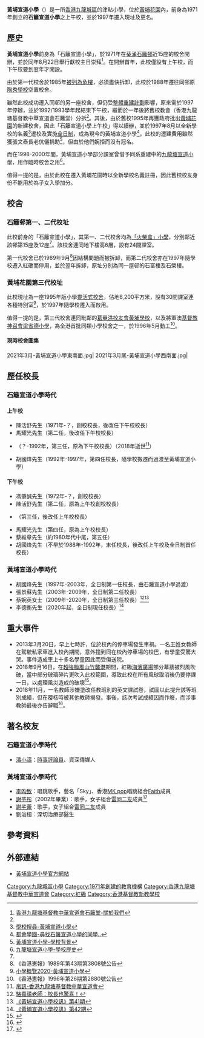 {{Infobox_School
| name = 黃埔宣道小學<br>Alliance Primary School, Whampoa
| other_name = 
| image = 2021年3月尾-黃埔宣道小學東面.jpg
| caption =
| motto = 敬畏耶和華是智慧的開端，認識至聖者便是聰明
| established = 1971年<br>1997年（現址）
| type = 津貼全日制男女小學
| language = [[粵語|粵語]]，[[英語|英語]]及[[普通話|普通話]]為主
| school_sponsoring_body = [[香港九龍塘基督教中華宣道會|香港九龍塘基督教中華宣道會]]
| district = [[九龍城區|九龍城區]]
| president = 
| principal = 李德衡先生
| vice_principal = 
| house = 
| su = 
| faculty = 61人
| students = 990人（2020-21年度）<ref>[https://www.apsw.edu.hk/sites/default/files/files/2020-2021nian_du_xue_xiao_zhou_nian_fa_zhan_ji_hua_.pdf 黃埔宣道小學2020-2021 年度學校發展周年計劃書]</ref>
| area = 6,200平方米（現時校舍）
| religion = 基督教
| location = {{HKG}}<br>[[九龍|九龍]][[紅磡|紅磡]][[黃埔花園|黃埔花園]]德豐街21號（現時校舍）<br>新界[[葵涌|葵涌]][[石籬邨|石籬邨]]（第一、二代舊校舍）
| magazine = 
| mail = 
| website = http://www.apsw.edu.hk
|telephone=|address=|reference=}}

'''黃埔宣道小學'''（{{lang-en|Alliance Primary School, Whampoa}}）是一所[[香港|香港]][[九龍城區|九龍城區]]的津貼小學，位於[[黃埔花園|黃埔花園]]內，前身為1971年創立的'''石籬宣道小學'''之上午校，並於1997年遷入現址及更名。

==歷史==
'''黃埔宣道小學'''前身為「石籬宣道小學」，於1971年在[[葵涌|葵涌]][[石籬邨|石籬邨]]近15座的校舍開辦，並於同年8月22日舉行獻校主日崇拜<ref name=堂會>[http://www.shekleichurch.org/wp/posts/ 香港九龍塘基督教中華宣道會石籬堂-關於我們]</ref>。在開辦首年，此校僅設有上午校，而下午校要到翌年才開設。

由於第一代校舍於1985年[[26座問題公屋醜聞|被列為危樓]]，必須盡快拆卸，此校於1988年遷往同邨原[[香港漢文師範學院校友會陶秀學校|陶秀學校]]空置校舍。

雖然此校成功遷入同邨的另一座校舍，但仍受[[整體重建計劃|整體重建計劃]]影響，原來需於1997年停辦，並於1992/1993學年起結束下午校，繼而於一年後將舊校教會（香港九龍塘基督教中華宣道會石籬堂）分拆<ref name=堂會/>。其後，由於舊校1995年再獲政府批出[[黃埔花園|黃埔花園]]的新建校舍，因此「石籬宣道小學上午校」得以續辦，並於1997年8月以全新學校的名義<ref>[https://applications.edb.gov.hk/schoolsearch/schoolinfo.aspx?langno=2&scrn=522007000123&type= 學校搜尋-黃埔宣道小學]</ref>遷校及實施[[全日制|全日制]]，成為現今的黃埔宣道小學<ref>[http://hk.yoshioris.com/topic.asp?tid=8106 都會學園-尋找石籬宣道小學的同學..]</ref>。此校的遷建費用雖然獲張文泰長老伉儷捐助<ref>[https://www.apsw.edu.hk/tc/%E5%AD%B8%E6%A0%A1%E8%83%8C%E6%99%AF 黃埔宣道小學-學校背景]</ref>，但由於他們婉拒而沒有冠名。

而在1998-2000年間，黃埔宣道小學部分課室曾借予同系重建中的[[九龍塘宣道小學|九龍塘宣道小學]]，用作臨時校舍之用<ref>[http://www.apskt.edu.hk/history.html 九龍塘宣道小學-學校歷史]</ref>。

值得一提的是，由於此校在遷入黃埔花園時以全新學校名義註冊，因此舊校校友身份不能用於為子女入學加分。

==校舍==
===石籬邨第一、二代校址===
此校前身的「石籬宣道小學」，其第一、二代校舍均為[[「火柴盒」小學|「火柴盒」小學]]，分別鄰近該邨第15座及12座<ref name=堂會/>。該校舍連同地下樓高6層，設有24間課室。

第一代校舍已於1989年9月<ref>《香港憲報》1989年第43期第3808號公告</ref>因結構問題而被拆卸，而第二代校舍亦在1997年隨學校遷入紅磡而停用，並於翌年拆卸，原址分別為同一屋邨的石富樓及石榮樓。

===黃埔花園第三代校址===
此校現址為一座1995年版小學[[靈活式校舍|靈活式校舍]]，佔地6,200平方米，設有30間課室連各種特別室<ref>[https://www.chsc.hk/psp2020/pdf/kc_18_81.pdf 小學概覽2020-黃埔宣道小學]</ref>，於1997年隨學校遷入而啟用。

值得一提的是，第三代校舍連同毗鄰的[[葛量洪校友會黃埔學校|葛量洪校友會黃埔學校]]，以及將軍澳[[基督教神召會梁省德小學|基督教神召會梁省德小學]]，為全港首批同類小學校舍之一，於1996年5月動工<ref name=2880號公告>《香港憲報》1996年第26期第2880號公告</ref>。

====現時校舍圖集====
<gallery>
2021年3月-黃埔宣道小學東南面.jpg|
2021年3月尾-黃埔宣道小學西南面.jpg|
</gallery>

==歷任校長==
===石籬宣道小學時代===
====上午校====
*陳活舒先生（1971年-？，創校校長，後改任下午校校長）
*馬耀光先生（第二任，後改任下午校校長）
*{{box|許賢佳先生}}（？-1992年，第三任，原為下午校校長）（2018年逝世<ref>[http://www.ktac.org/index.php/2018/05/12/20180512/ 帛訊-香港九龍塘基督教中華宣道會]</ref>）
*胡國烽先生（1992年-1997年，第四任校長，隨學校搬遷而過渡至黃埔宣道小學）

====下午校====
*馮肇誠先生（1972年-？，創校校長）
*陳活舒先生（第二任，原為上午校創校校長）
*{{box|許賢佳先生}}（第三任，後改任上午校校長）
*馬耀光先生（第四任，原為上午校校長）
*蔡維章先生（約1980年代中尾，第五任）
*胡國烽先生（不早於1988年-1992年，末任校長，後改任上午校及全日制首任校長）

===黃埔宣道小學時代===
*胡國烽先生（1997年-2003年，全日制第一任校長，由石籬宣道小學過渡）
*張景蘇先生（2003年-2009年，全日制第二任校長）
*蔡婉英女士（2009年-2020年，全日制第三任校長）<ref>[https://khlokchinese.blogspot.com/2017/04/blog-post_18.html 駱嘉禧老師：校長也驚喜！]</ref><ref>[https://www.apsw.edu.hk/sites/default/files/notice/apsw2020715high.pdf 《黃埔宣道小學校訊》第41期]</ref>
*李德衡先生（2020年起，全日制現任校長）<ref>[https://www.apsw.edu.hk/sites/default/files/notice/apsw20201212low.pdf 《黃埔宣道小學校訊》第42期]</ref>

==重大事件==
*2013年3月20日，早上七時許，位於校內的停車場發生車禍。一名王姓女教師在駕駛私家車進入校內期間，意外撞到同在校內停車場的校巴，有學童受驚大哭。事件造成車上十多名學童因此而受傷送院。
*2018年9月16日，在[[颱風山竹對港澳地區之影響|超強颱風山竹襲港]]期間，紅磡[[海濱廣場_(紅磡)|海濱廣場]]部分幕牆被烈風吹破，當中部分玻璃碎片更吹入此校範圍，導致此校在所有風球取消後仍要停課一日，以處理風災造成的破壞<ref>{{cite news|title=海濱廣場玻璃碎散落對面小學 校長：滿目瘡痍難清理|work=香港電台|url=https://hk.news.yahoo.com/%E6%B5%B7%E6%BF%B1%E5%BB%A3%E5%A0%B4%E7%8E%BB%E7%92%83%E7%A2%8E%E6%95%A3%E8%90%BD%E5%B0%8D%E9%9D%A2%E5%B0%8F%E5%AD%B8-%E6%A0%A1%E9%95%B7-%E6%BB%BF%E7%9B%AE%E7%98%A1%E7%97%8D%E9%9B%A3%E6%B8%85%E7%90%86-080200885.html|date=2018-09-17|accessdate=2021-03-19}}</ref>。
*2018年11月，一名教師涉嫌塗改任教班別的英文課試卷，試圖以此提升該等班別成績，但在覆核時被其他教師揭發。事後，該次考試成績因而作廢，而涉事教師最後亦告辭職<ref>{{cite news|title=涉塗改學生考卷答案　黃埔宣道教師已離職|work=東網|url=https://hk.on.cc/hk/bkn/cnt/news/20190315/bkn-20190315143352135-0315_00822_001.html|date=2019-03-15|accessdate=2021-03-19}}</ref>。

==著名校友==
===石籬宣道小學時代===
*[[潘小濤|潘小濤]]：[[時事評論員|時事評論員]]、資深傳媒人

===黃埔宣道小學時代===
*[[Faith_(組合)|李昀致]]：唱跳歌手，藝名「Sky」、香港[[香港文化|MK pop]]唱跳組合[[Faith_(組合)|Faith]]成員
*[[謝芊彤|謝芊彤]]（2002年畢業）：歌手，女子組合[[雷同二友|雷同二友]]成員<ref>{{cite web|url=https://www.apsw.edu.hk/sites/default/files/files/apswaa_e-news_issue_no.1.pdf|title=黃埔宣小校友會電子報第一期|date=2010-12|accessdate=2022-06-03}}</ref>
*[[謝芊蕾|謝芊蕾]]：歌手，女子組合[[雷同二友|雷同二友]]成員
*劉浚桓：深切治療部醫生

==參考資料==
{{reflist}}

==外部連結==
*[http://www.apsw.edu.hk 黃埔宣道小學官方網站]

[[Category:九龍城區小學|Category:九龍城區小學]]
[[Category:1971年創建的教育機構|Category:1971年創建的教育機構]]
[[Category:香港九龍塘基督教中華宣道會|Category:香港九龍塘基督教中華宣道會]]
[[Category:紅磡|Category:紅磡]]
[[Category:香港基督教新教學校|Category:香港基督教新教學校]]
